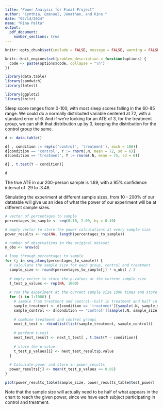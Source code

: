 ```yaml
---
title: "Power Analysis for Final Project"
author: "Cynthia, Emanuel, Jonathan, and Rina "
date: "02/14/2024"
name: "Rina Palta"
output: 
  pdf_document: 
    number_sections: true
---
```


```r
knitr::opts_chunk$set(include = FALSE, message = FALSE, warning = FALSE )

knitr::knit_engines$set(problem_description = function(options) {
  code <- paste(options$code, collapse = "\n")
})
```

```r
library(data.table)
library(sandwich)
library(lmtest)

library(ggplot2)
library(knitr)
```

Sleep score ranges from 0-100, with most sleep scores falling in the 60-85 range. We could do a normally distributed variable centered at 72, with a standard error of 6. And if we're looking for an ATE of 3, for the treatment group, we can shift that distribution up by 3, keeping the distribution for the control group the same. 


```r
d <- data.table()

d[ , condition := rep(c('control', 'treatment'), each = 100)]
d[condition == 'control', Y := rnorm(.N, mean = 72, sd = 6)]
d[condition == 'treatment', Y := rnorm(.N, mean = 75, sd = 6)]

d[ , t.test(Y ~ condition)]
```
```r
d
```


The true ATE in our 200-person sample is 1.89, with a 95% confidence interval of .29 to .3.48. 

Simulating the experiment at different sample sizes, from 10 - 200% of our datatable will give us an idea of what the power of our experiment will be at different sample sizes. 

```r

# vector of percentages to sample
percentages_to_sample <- seq(0.10, 2.00, by = 0.10)

# empty vector to store the power calculations at every sample size
power_results <- rep(NA, length(percentages_to_sample))

# number of observations in the original dataset
n_obs <- nrow(d)

# loop through percentages to sample
for (j in seq_along(percentages_to_sample)) {
  # calculate the sample size for each group, control and treatment
  sample_size <- round(percentages_to_sample[j] * n_obs) / 2
  
  # empty vector to store the p-values at the current sample size
  t_test_p_values <- rep(NA, 1000) 
  
  # run the experiment at the current sample size 1000 times and store the 1000 p-values created from each t-test
  for (i in 1:1000) {
    # sample from treatment and control--half in treatment and half in control
    sample_treatment <- d[condition == 'treatment'][sample(.N, sample_size, replace = TRUE)]
    sample_control <- d[condition == 'control'][sample(.N, sample_size, replace = TRUE)]
    
    # combine treatment and control groups
    next_t_test <- rbindlist(list(sample_treatment, sample_control))
    
    # perform t-test
    next_test_result <- next_t_test[ , t.test(Y ~ condition)]
    
    # store the p-value
    t_test_p_values[i] <- next_test_result$p.value
  }
  
  # Calculate power and store in power_results
  power_results[j] <- mean(t_test_p_values <= 0.05)
}


```

```r
plot(power_results_table$sample_size, power_results_table$test_power)

```

Note that the sample size will actually need to be half of what appears in the chart to reach the given power, since we have each subject participating in control and treatment. 
